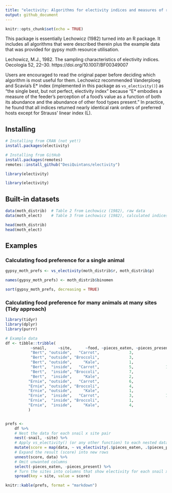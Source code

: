 ```yaml
---
title: "electivity: Algorithms for electivity indices and measures of resource use versus availability"
output: github_document
---
```


```r
knitr::opts_chunk$set(echo = TRUE)
```

This package is essentially Lechowicz (1982) turned into an R package. It includes
all algorithms that were described therein plus the example data that
was provided for gypsy moth resource utilisation.

Lechowicz, M.J., 1982. The sampling characteristics of electivity indices.
Oecologia 52, 22–30. https://doi.org/10.1007/BF00349007

Users are encouraged to read the original paper before deciding which algorithm
is most useful for them. Lechowicz recommended Vanderploeg and Scavia's E* index
(implemented in this package as `vs_electivity()`) as "the single best, but not
perfect, electivity index" because "E* embodies a measure of the feeder's
perception of a food's value as a function of both its abundance and the
abundance of other food types present." In practice, he found that all indices
returned nearly identical rank orders of preferred hosts except for Strauss'
linear index (L).


## Installing

```r
# Installing from CRAN (not yet!)
install.packages(electivity)

# Installing from GitHub
install.packages(remotes)
remotes::install_github("DesiQuintans/electivity")

library(electivity)
```

```r
library(electivity)
```


## Built-in datasets

```r
data(moth_distrib)  # Table 2 from Lechowicz (1982), raw data
data(moth_elect)    # Table 3 from Lechowicz (1982), calculated indices

head(moth_distrib)
head(moth_elect)
```


## Examples

### Calculating food preference for a single animal

```r
gypsy_moth_prefs <- vs_electivity(moth_distrib$r, moth_distrib$p)

names(gypsy_moth_prefs) <- moth_distrib$binomen

sort(gypsy_moth_prefs, decreasing = TRUE)
```

### Calculating food preference for many animals at many sites (Tidy approach)

```r
library(tidyr)
library(dplyr)
library(purrr)

# Example data
df <- tibble::tribble(
           ~snail,     ~site,      ~food, ~pieces_eaten, ~pieces_present,
           "Bert", "outside",   "Carrot",             3,               7,
           "Bert", "outside", "Broccoli",             3,               8,
           "Bert", "outside",     "Kale",             1,               1,
           "Bert",  "inside",   "Carrot",             5,              11,
           "Bert",  "inside", "Broccoli",             7,               3,
           "Bert",  "inside",     "Kale",             2,               4,
          "Ernie", "outside",   "Carrot",             6,               7,
          "Ernie", "outside", "Broccoli",             4,               8,
          "Ernie", "outside",     "Kale",             1,               1,
          "Ernie",  "inside",   "Carrot",             3,              11,
          "Ernie",  "inside", "Broccoli",             1,               3,
          "Ernie",  "inside",     "Kale",             4,               4
          )


prefs <- 
    df %>% 
    # Nest the data for each snail x site pair
    nest(-snail, -site) %>% 
    # Apply vs_electivity() (or any other function) to each nested dataframe
    mutate(score = map(data, ~ vs_electivity(.$pieces_eaten, .$pieces_present))) %>% 
    # Expand the result (score) into new rows
    unnest(score, data) %>% 
    # Omit unwanted columns
    select(-pieces_eaten, -pieces_present) %>% 
    # Turn the sites into columns that show electivity for each snail x food pair.
    spread(key = site, value = score)

knitr::kable(prefs, format = "markdown")
```